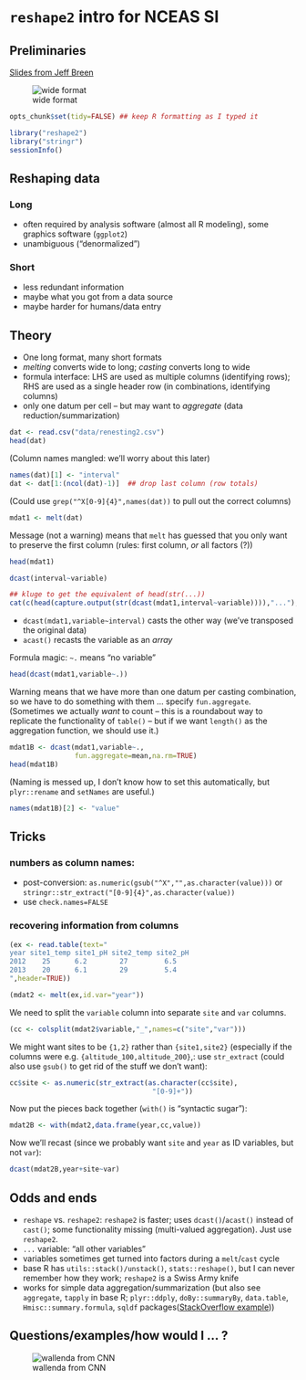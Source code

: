 `reshape2` intro for NCEAS SI
========================================================

## Preliminaries

[Slides from Jeff Breen](http://www.slideshare.net/jeffreybreen/reshaping-data-in-r)

![wide format](pix/wideformat.jpg)

```r
opts_chunk$set(tidy=FALSE) ## keep R formatting as I typed it
```

```r
library("reshape2")
library("stringr")
sessionInfo()
```

## Reshaping data

### Long
* often required by analysis software (almost all R modeling), some graphics software (`ggplot2`)
* unambiguous ("denormalized")

### Short
* less redundant information
* maybe what you got from a data source
* maybe harder for humans/data entry

## Theory

* One long format, many short formats
* *melting* converts wide to long; *casting* converts long to wide
* formula interface: LHS are used as multiple columns (identifying rows); RHS are used as a single header row (in combinations, identifying columns)
* only one datum per cell -- but may want to *aggregate* (data reduction/summarization)

```r
dat <- read.csv("data/renesting2.csv")
head(dat)
```

(Column names mangled: we'll worry about this later)
```r
names(dat)[1] <- "interval"
dat <- dat[1:(ncol(dat)-1)]  ## drop last column (row totals)
```
(Could use `grep("^X[0-9]{4}",names(dat))` to pull out the correct columns)

```r
mdat1 <- melt(dat)
```
Message (not a warning) means that `melt` has guessed that you only want to preserve the first column (rules: first column, *or* all factors (?))

```r
head(mdat1)
```

```r
dcast(interval~variable)
```

```r
## kluge to get the equivalent of head(str(...))
cat(c(head(capture.output(str(dcast(mdat1,interval~variable)))),"..."),sep="\n")
```

* `dcast(mdat1,variable~interval)` casts the other way (we've transposed the original data)
* `acast()` recasts the variable as an *array*

Formula magic: `~.` means "no variable"
```r
head(dcast(mdat1,variable~.))
```
Warning means that we have more than one datum per casting combination, so we have to do something with them ... specify `fun.aggregate`. (Sometimes we actually *want* to count -- this is a roundabout way to replicate the functionality of `table()` -- but if we want `length()` as the aggregation function, we should use it.)

```r
mdat1B <- dcast(mdat1,variable~.,
                fun.aggregate=mean,na.rm=TRUE)
head(mdat1B)
```

(Naming is messed up, I don't know how to set this automatically, but `plyr::rename` and `setNames` are useful.)

```r
names(mdat1B)[2] <- "value"
```

## Tricks

### numbers as column names: 
 * post-conversion: `as.numeric(gsub("^X","",as.character(value)))` or `stringr::str_extract("[0-9]{4}",as.character(value))`
 * use `check.names=FALSE`

### recovering information from columns
```r
(ex <- read.table(text="
year site1_temp site1_pH site2_temp site2_pH
2012    25      6.2        27         6.5
2013    20      6.1        29         5.4
",header=TRUE))
```
```r
(mdat2 <- melt(ex,id.var="year"))
```
We need to split the `variable` column into separate `site` and `var` columns.

```r
(cc <- colsplit(mdat2$variable,"_",names=c("site","var")))
```

We might want sites to be `{1,2}` rather than `{site1,site2}` (especially if the columns were e.g. `{altitude_100,altitude_200}`,: use `str_extract` (could also use `gsub()` to get rid of the stuff we don't want):

```r
cc$site <- as.numeric(str_extract(as.character(cc$site),
                                   "[0-9]+"))
```

Now put the pieces back together (`with()` is "syntactic sugar"):
```r
mdat2B <- with(mdat2,data.frame(year,cc,value))
```

Now we'll recast (since we probably want `site` and `year` as ID variables, but not `var`):
```r
dcast(mdat2B,year+site~var)
```

## Odds and ends

* `reshape` vs. `reshape2`: `reshape2` is faster; uses `dcast()`/`acast()` instead of `cast()`; some functionality missing (multi-valued aggregation).  Just use `reshape2`.
* `...` variable: "all other variables"
* variables sometimes get turned into factors during a `melt`/`cast` cycle
* base R has `utils::stack()/unstack()`, `stats::reshape()`, but I can never remember how they work; `reshape2` is a Swiss Army knife
* works for simple data aggregation/summarization (but also see `aggregate`, `tapply` in base R; `plyr::ddply`, `doBy::summaryBy`, `data.table`, `Hmisc::summary.formula`, `sqldf` packages([StackOverflow example](http://stackoverflow.com/questions/7449198/quick-elegant-way-to-construct-mean-variance-summary-table)))

## Questions/examples/how would I ... ?

![wallenda from CNN](pix/130624064440-nick-wallenda-grand-canyon-horizontal-gallery.jpg)

